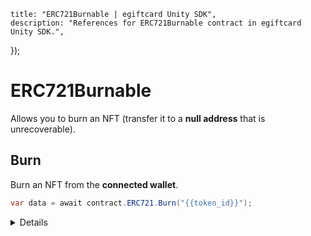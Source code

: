 
	title: "ERC721Burnable | egiftcard Unity SDK",
	description: "References for ERC721Burnable contract in egiftcard Unity SDK.",
});

# ERC721Burnable

Allows you to burn an NFT (transfer it to a **null address** that is unrecoverable).

## Burn

Burn an NFT from the **connected wallet**.

```csharp
var data = await contract.ERC721.Burn("{{token_id}}");
```

<Details summary="Configuration">

#### tokenId

The token ID of the NFT to burn.

Must be a `string`.

</Details>
